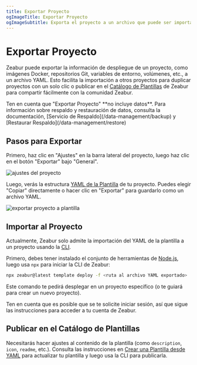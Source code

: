 ```yaml
---
title: Exportar Proyecto
ogImageTitle: Exportar Proyecto
ogImageSubtitle: Exporta el proyecto a un archivo que puede ser importado en Zeabur
---
```



# Exportar Proyecto

Zeabur puede exportar la información de despliegue de un proyecto, como imágenes Docker, repositorios Git, variables de entorno, volúmenes, etc., a un archivo YAML. Esto facilita la importación a otros proyectos para duplicar proyectos con un solo clic o publicar en el [Catálogo de Plantillas](https://zeabur.com/templates) de Zeabur para compartir fácilmente con la comunidad Zeabur.

<Callout>
    Ten en cuenta que "Exportar Proyecto" **no incluye datos**. Para información sobre respaldo y restauración de datos, consulta la documentación, [Servicio de Respaldo](/data-management/backup) y [Restaurar Respaldo](/data-management/restore)
</Callout>

## Pasos para Exportar

Primero, haz clic en "Ajustes" en la barra lateral del proyecto, luego haz clic en el botón "Exportar" bajo "General".

![ajustes del proyecto](/deploy/export-project/project-settings.webp)

Luego, verás la estructura [YAML de la Plantilla](/template/template-in-code) de tu proyecto. Puedes elegir "Copiar" directamente o hacer clic en "Exportar" para guardarlo como un archivo YAML.

![exportar proyecto a plantilla](/deploy/export-project/export-project-to-template.webp)

## Importar al Proyecto

Actualmente, Zeabur solo admite la importación del YAML de la plantilla a un proyecto usando la [CLI](https://github.com/zeabur/cli).

Primero, debes tener instalado el conjunto de herramientas de [Node.js](https://nodejs.org/es/), luego usa `npx` para iniciar la CLI de Zeabur:

```bash
npx zeabur@latest template deploy -f <ruta al archivo YAML exportado>
```

Este comando te pedirá desplegar en un proyecto específico (o te guiará para crear un nuevo proyecto).

Ten en cuenta que es posible que se te solicite iniciar sesión, así que sigue las instrucciones para acceder a tu cuenta de Zeabur.

## Publicar en el Catálogo de Plantillas

Necesitarás hacer ajustes al contenido de la plantilla (como `description`, `icon`, `readme`, etc.). Consulta las instrucciones en [Crear una Plantilla desde YAML](/template/template-in-code) para actualizar tu plantilla y luego usa la CLI para publicarla.
